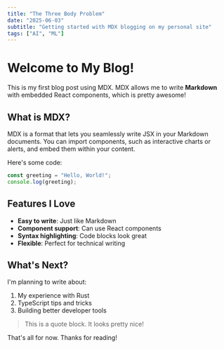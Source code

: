 ```yaml
---
title: "The Three Body Problem"
date: "2025-06-03"
subtitle: "Getting started with MDX blogging on my personal site"
tags: ["AI", "ML"]
---
```


# Welcome to My Blog!

This is my first blog post using MDX. MDX allows me to write **Markdown** with embedded React components, which is pretty awesome!

## What is MDX?

MDX is a format that lets you seamlessly write JSX in your Markdown documents. You can import components, such as interactive charts or alerts, and embed them within your content.

Here's some code:

```javascript
const greeting = "Hello, World!";
console.log(greeting);
```

## Features I Love

- **Easy to write**: Just like Markdown
- **Component support**: Can use React components
- **Syntax highlighting**: Code blocks look great
- **Flexible**: Perfect for technical writing

## What's Next?

I'm planning to write about:

1. My experience with Rust
2. TypeScript tips and tricks
3. Building better developer tools

> This is a quote block. It looks pretty nice!

That's all for now. Thanks for reading!
